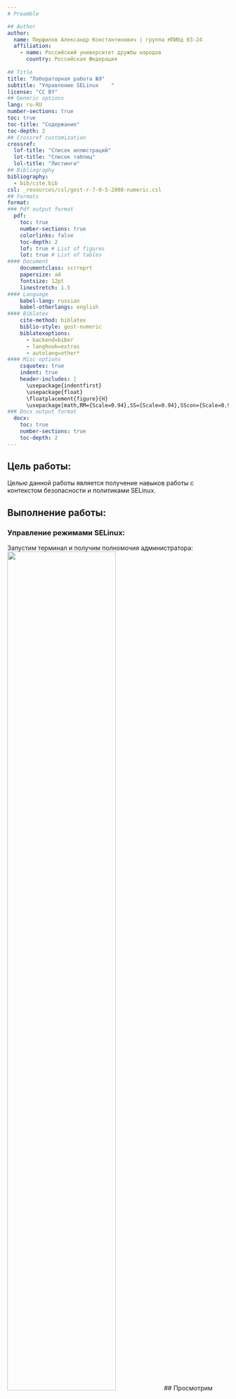 ```yaml
---
# Preamble

## Author
author:
  name: Перфилов Александр Константинович | группа НПИбд 03-24
  affiliation:
    - name: Российский университет дружбы народов
      country: Российская Федерация
   
## Title
title: "Лабораторная работа №9"
subtitle: "Управление SELinux    "
license: "CC BY"
## Generic options
lang: ru-RU
number-sections: true
toc: true
toc-title: "Содержание"
toc-depth: 2
## Crossref customization
crossref:
  lof-title: "Список иллюстраций"
  lot-title: "Список таблиц"
  lol-title: "Листинги"
## Bibliography
bibliography:
  - bib/cite.bib
csl: _resources/csl/gost-r-7-0-5-2008-numeric.csl
## Formats
format:
### Pdf output format
  pdf:
    toc: true
    number-sections: true
    colorlinks: false
    toc-depth: 2
    lof: true # List of figures
    lot: true # List of tables
#### Document
    documentclass: scrreprt
    papersize: a4
    fontsize: 12pt
    linestretch: 1.5
#### Language
    babel-lang: russian
    babel-otherlangs: english
#### Biblatex
    cite-method: biblatex
    biblio-style: gost-numeric
    biblatexoptions:
      - backend=biber
      - langhook=extras
      - autolang=other*
#### Misc options
    csquotes: true
    indent: true
    header-includes: |
      \usepackage{indentfirst}
      \usepackage{float}
      \floatplacement{figure}{H}
      \usepackage[math,RM={Scale=0.94},SS={Scale=0.94},SScon={Scale=0.94},TT={Scale=MatchLowercase,FakeStretch=0.9},DefaultFeatures={Ligatures=Common}]{plex-otf}
### Docx output format
  docx:
    toc: true
    number-sections: true
    toc-depth: 2
---
```

## Цель работы:
Целью данной работы является получение навыков работы с контекстом безопасности и политиками SELinux.

## Выполнение работы:

### Управление режимами SELinux:
Запустим терминал и получим полномочия администратора:
![](image/1.jpg){#fig:008 width=70%}
## Просмотрим текущую информацию о состоянии SELinux:
![](image/2.jpg){#fig:008 width=70%}

## Посмотрим, в каком режиме работает SELinux:
`![](image/3.jpg){#fig:008 width=70%}
## Изменим режим работы SELinux на разрешающий:
![](image/4.jpg){#fig:008 width=70%}
## Откроем файл `/etc/sysconfig/selinux` в текстовом редакторе:
![](image/5.jpg){#fig:008 width=70%}
_Рис. 2. Просмотр режима работы SELinux, изменение режима работы и проверка, открытие файла в текстовом редакторе._

# В открытом файле установим:
![](image/6.jpg){#fig:008 width=70%}
## Сохраним изменения и перезагрузим систему:
![](image/7.jpg){#fig:008 width=70%}
_Рис.3. Установка в файле SELINUX=disabled, сохранение изменений и перезагрузка системы._

## После перезагрузки проверим статус SELinux:
![](image/8.jpg){#fig:008 width=70%}
## Попробуем переключить режим работы:
![](image/9.jpg){#fig:008 width=70%}
## Система сообщает, что SELinux отключён. Откроем файл `/etc/sysconfig/selinux` и установим:
![](image/10.jpg){#fig:008 width=70%}
Сохраним изменения и перезагрузим систему.

### Использование restorecon для восстановления контекста безопасности:

## Просмотрим контекст безопасности файла `/etc/hosts`:
![](image/11.jpg){#fig:008 width=70%}
## Скопируем файл в домашний каталог и проверим контекст:
![](image/12.jpg){#fig:008 width=70%}
## Переместим файл обратно в `/etc` и снова проверим контекст:
![](image/13.jpg){#fig:008 width=70%}
## Восстановим контекст безопасности:
![](image/14.jpg){#fig:008 width=70%}
## Для массового исправления контекста выполним:
![](image/15.jpg){#fig:008 width=70%}


### Настройка контекста безопасности для нестандартного расположения файлов веб-сервера:

## Установим необходимое ПО:
![](image/16.jpg){#fig:008 width=70%}
## Создадим каталог и файл:
![](image/17.jpg){#fig:008 width=70%}
## Откроем файл и добавим текст:
![](image/18.jpg){#fig:008 width=70%}
Изменим файл конфигурации Apache `/etc/httpd/conf/httpd.conf`, заменив `DocumentRoot "/var/www/html"` на `DocumentRoot "/web"`. Также обновим настройки доступа.

## Запустим веб-сервер:
![](image/18.jpg){#fig:008 width=70%}
## Откроем веб-страницу в браузере:
![](image/19.jpg){#fig:008 width=70%}
## Применим новую метку контекста и восстановим контекст безопасности:
![](image/20.jpg){#fig:008 width=70%}
_Рис. 19. Настройка контекста безопасности для веб-сервера._

### Работа с переключателями SELinux:

Просмотрим список переключателей SELinux для службы ftp.Изменим значение переключателя.Изменим постоянное значение переключателя:
![](image/21.jpg){#fig:008 width=70%}

---

## Ответы на контрольные вопросы:
1. `setenforce 0`
2. `getsebool -a`
3. `audit2allow`
4. ```bash
semanage fcontext -a -t httpd_sys_content_t "/web(/.*)?"
restorecon -R -v /web
    ```
5. `/etc/sysconfig/selinux`
6. `/var/log/audit/audit.log`
7. `getsebool -a | grep ftp`
8. `ps -eZ` или `id -Z`

---

## Вывод:
В ходе выполнения лабораторной работы были получены навыки работы с контекстом безопасности и политиками 
